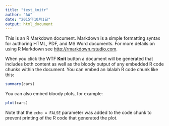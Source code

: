 ```yaml
---
title: "test_knitr"
author: "AW"
date: "2015年10月1日"
output: html_document
---
```


This is an R Markdown document. Markdown is a simple formatting syntax for authoring HTML, PDF, and MS Word documents. For more details on using R Markdown see <http://rmarkdown.rstudio.com>.

When you click the WTF **Knit** button a document will be generated that includes both content as well as the bloody output of any embedded R code chunks within the document. You can embed an lalalah R code chunk like this:

```r
summary(cars)
```

You can also embed bloody plots, for example:

```r
plot(cars)
```

Note that the `echo = FALSE` parameter was added to the code chunk to prevent printing of the R code that generated the plot.
